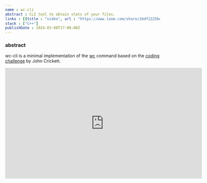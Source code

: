 ```yaml
---
name : wc-cli
abstract : CLI tool to obtain stats of your files.
links : [{title : "video", url : "https://www.loom.com/share/26df2225bd0c43b8a8084c19dd65d69e?sid=35dba2dc-32ff-43d8-b2c1-0fe8012d922d"},{title : "source", url : "https://github.com/MahendraDani/wc-cli"}]
stack : ["C++"]
publishDate : 2024-03-08T17:00:00Z
---
```


### abstract
wc-cli is a minimal implementation of the [wc](https://man7.org/linux/man-pages/man1/wc.1.html) command based on the [coding challenge](https://codingchallenges.fyi/challenges/challenge-wc) by John Crickett.

<iframe src="https://www.loom.com/embed/26df2225bd0c43b8a8084c19dd65d69e?sid=35dba2dc-32ff-43d8-b2c1-0fe8012d922d" 
        frameborder="0" 
        allowfullscreen 
        width="640" 
        height="360">
</iframe>

